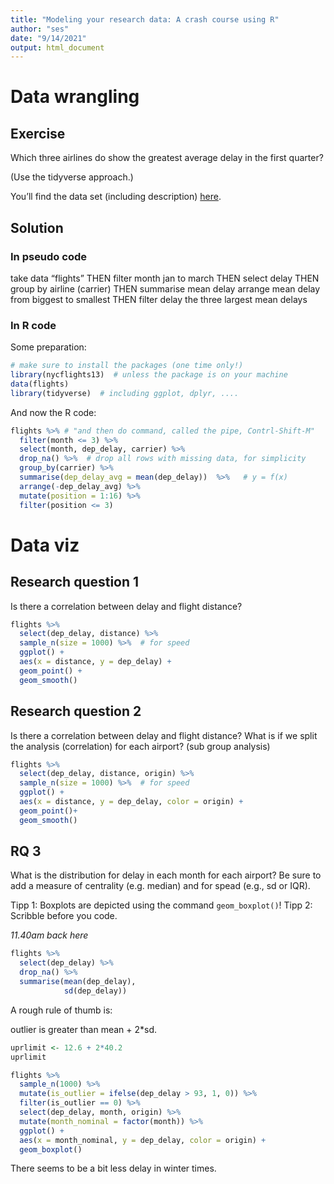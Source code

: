 ```yaml
---
title: "Modeling your research data: A crash course using R"
author: "ses"
date: "9/14/2021"
output: html_document
---
```



# Data wrangling

## Exercise


Which three airlines do show the greatest average delay in the first quarter?

(Use the tidyverse approach.)

You'll find the data set (including description) [here](https://vincentarelbundock.github.io/Rdatasets/doc/nycflights13/flights.html).

## Solution


### In pseudo code

take data "flights" THEN
filter month jan to march THEN
select delay THEN
group by airline (carrier) THEN
summarise mean delay
arrange mean delay from biggest to smallest THEN
filter delay the three largest mean delays

### In R code

Some preparation:


```r
# make sure to install the packages (one time only!) 
library(nycflights13)  # unless the package is on your machine
data(flights)
library(tidyverse)  # including ggplot, dplyr, ....
```

And now the R code:

```r
flights %>% # "and then do command, called the pipe, Contrl-Shift-M"
  filter(month <= 3) %>% 
  select(month, dep_delay, carrier) %>% 
  drop_na() %>%  # drop all rows with missing data, for simplicity
  group_by(carrier) %>% 
  summarise(dep_delay_avg = mean(dep_delay))  %>%   # y = f(x)
  arrange(-dep_delay_avg) %>% 
  mutate(position = 1:16) %>% 
  filter(position <= 3)
```



# Data viz


## Research question 1

Is there a correlation between delay and flight distance?


```r
flights %>% 
  select(dep_delay, distance) %>% 
  sample_n(size = 1000) %>%  # for speed
  ggplot() + 
  aes(x = distance, y = dep_delay) +
  geom_point() +
  geom_smooth()
```





## Research question 2

Is there a correlation between delay and flight distance? What is if we split the analysis (correlation) for each airport? (sub group analysis)


```r
flights %>% 
  select(dep_delay, distance, origin) %>% 
  sample_n(size = 1000) %>%  # for speed
  ggplot() + 
  aes(x = distance, y = dep_delay, color = origin) +
  geom_point()+
  geom_smooth()
```


## RQ 3

What is the distribution for delay in each month for each airport? Be sure to add a measure of centrality (e.g. median) and for spead (e.g., sd or IQR).


Tipp 1: Boxplots are depicted using the command `geom_boxplot()`!
Tipp 2: Scribble before you code.

*11.40am back here*


```r
flights %>% 
  select(dep_delay) %>% 
  drop_na() %>% 
  summarise(mean(dep_delay),
            sd(dep_delay))
```

A rough rule of thumb is:

outlier is greater than mean + 2*sd.

```r
uprlimit <- 12.6 + 2*40.2
uprlimit
```


```r
flights %>% 
  sample_n(1000) %>% 
  mutate(is_outlier = ifelse(dep_delay > 93, 1, 0)) %>% 
  filter(is_outlier == 0) %>% 
  select(dep_delay, month, origin) %>% 
  mutate(month_nominal = factor(month)) %>% 
  ggplot() +
  aes(x = month_nominal, y = dep_delay, color = origin) +
  geom_boxplot()
```

There seems to be a bit less delay in winter times.





